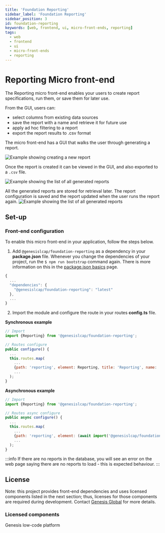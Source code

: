 ```yaml
---
title: 'Foundation Reporting'
sidebar_label: 'Foundation Reporting'
sidebar_position: 3
id: foundation-reporting
keywords: [web, frontend, ui, micro-front-ends, reporting]
tags:
  - web
  - frontend
  - ui
  - micro-front-ends
  - reporting
---
```


# Reporting Micro front-end

The Reporting micro front-end enables your users to create report specifications, run them, or save them for later use.

From the GUI, users can:

- select columns from existing data sources
- save the report with a name and retrieve it for future use
- apply ad hoc filtering to a report
- export the report results to .csv  format

The micro front-end has a GUI that walks the user through generating a report.

![Example showing creating a new report](./docs/img/foundation-reporting_create-report.png)

Once the report is created it can be viewed in the GUI, and also exported to a `.csv` file.

![Example showing the list of all generated reports](./docs/img/foundation-reporting_view-report.png)

All the generated reports are stored for retrieval later. The report configuration is saved and the report updated when the user runs the report again.
![Example showing the list of all generated reports](./docs/img/foundation-reporting_show-reports.png)

## Set-up

### Front-end configuration

To enable this micro front-end in your application, follow the steps below.

1. Add `@genesislcap/foundation-reporting` as a dependency in your **package.json** file. Whenever you change the dependencies of your project, run the `$ npm run bootstrap` command again. There is more information on this in the [package.json basics](../../../../web/basics/package-json-basics/) page.

```javascript
{
  ...
  "dependencies": {
    "@genesislcap/foundation-reporting": "latest"
  },
  ...
}
```

2. Import the module and configure the route in your routes **config.ts** file.

**Synchronous example**

```javascript {9}
// Import
import {Reporting} from '@genesislcap/foundation-reporting';

// Routes configure
public configure() {
  ...
  this.routes.map(
    ...
    {path: 'reporting', element: Reporting, title: 'Reporting', name: 'reporting'},
    ...
  );
}
```

**Asynchronous example**

```javascript {9}
// Import
import {Reporting} from '@genesislcap/foundation-reporting';

// Routes async configure
public async configure() {
  ...
  this.routes.map(
    ...
    {path: 'reporting', element: (await import('@genesislcap/foundation-reporting')).Reporting, title: 'Reporting', name: 'reporting'},
    ...
  );
}
```

:::info
If there are no reports in the database, you will see an error on the web page saying there are no reports to load  - this is expected behaviour.
:::

## License

Note: this project provides front-end dependencies and uses licensed components listed in the next section; thus, licenses for those components are required during development. Contact [Genesis Global](https://genesis.global/contact-us/) for more details.

### Licensed components
Genesis low-code platform

